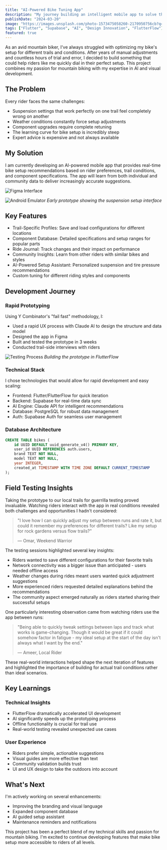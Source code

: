 ```yaml
---
title: "AI-Powered Bike Tuning App"
description: "My journey building an intelligent mobile app to solve the complex challenge of mountain bike setup optimization"
publishDate: "2024-03-20"
image: "https://images.unsplash.com/photo-1573475058260-2170950756cb?q=80&w=1170&auto=format&fit=crop&ixlib=rb-4.0.3&ixid=M3wxMjA3fDB8MHxwaG90by1wYWdlfHx8fGVufDB8fHx8fA%3D%3D"
tags: ["Flutter", "Supabase", "AI", "Design Innovation", "FlutterFlow"]
featured: true
---
```


As an avid mountain biker, I've always struggled with optimizing my bike's setup for different trails and conditions. After years of manual adjustments and countless hours of trial and error, I decided to build something that could help riders like me quickly dial in their perfect setup. This project combines my passion for mountain biking with my expertise in AI and visual development.

## The Problem

Every rider faces the same challenges:
* Suspension settings that work perfectly on one trail feel completely wrong on another
* Weather conditions constantly force setup adjustments
* Component upgrades require complete retuning
* The learning curve for bike setup is incredibly steep
* Expert advice is expensive and not always available

## My Solution

I am currently developing an AI-powered mobile app that provides real-time bike setup recommendations based on rider preferences, trail conditions, and component specifications. The app will learn from both individual and community data to deliver increasingly accurate suggestions.

![Figma Interface](../../images/bike-tune-figma.jpg)

![Android Emulator](../../images/bike-tune-emulator.jpg)
*Early prototype showing the suspension setup interface*

## Key Features

* Trail-Specific Profiles: Save and load configurations for different locations
* Component Database: Detailed specifications and setup ranges for popular parts
* Ride Journal: Track changes and their impact on performance
* Community Insights: Learn from other riders with similar bikes and styles
* AI-Powered Setup Assistant: Personalized suspension and tire pressure recommendations
* Custom tuning for different riding styles and components

## Development Journey

### Rapid Prototyping

Using Y Combinator's "fail fast" methodology, I:
* Used a rapid UX process with Claude AI to design the structure and data model
* Designed the app in Figma
* Built and tested the prototype in 3 weeks
* Conducted trail-side interviews with riders


![Testing Process](../../images/bike-tune-flutter.png)
*Building the prototype in FlutterFlow*

### Technical Stack

I chose technologies that would allow for rapid development and easy scaling:
* Frontend: Flutter/FlutterFlow for quick iteration
* Backend: Supabase for real-time data sync
* AI Engine: Claude API for intelligent recommendations
* Database: PostgreSQL for robust data management
* Auth: Supabase Auth for seamless user management

### Database Architecture

```sql
CREATE TABLE bikes (
    id UUID DEFAULT uuid_generate_v4() PRIMARY KEY,
    user_id UUID REFERENCES auth.users,
    brand TEXT NOT NULL,
    model TEXT NOT NULL,
    year INTEGER,
    created_at TIMESTAMP WITH TIME ZONE DEFAULT CURRENT_TIMESTAMP
);
```

## Field Testing Insights

Taking the prototype to our local trails for guerrilla testing proved invaluable. Watching riders interact with the app in real conditions revealed both challenges and opportunities I hadn't considered:

> "I love how I can quickly adjust my setup between runs and rate it, but could it remember my preferences for different trails? Like my setup for rock gardens versus flow trails?"
> 
> — Omar, Weekend Warrior

The testing sessions highlighted several key insights:

* Riders wanted to save different configurations for their favorite trails
* Network connectivity was a bigger issue than anticipated - users needed offline access
* Weather changes during rides meant users wanted quick adjustment suggestions
* More experienced riders requested detailed explanations behind the recommendations
* The community aspect emerged naturally as riders started sharing their successful setups

One particularly interesting observation came from watching riders use the app between runs:

> "Being able to quickly tweak settings between laps and track what works is game-changing. Though it would be great if it could somehow factor in fatigue - my ideal setup at the start of the day isn't always what I want by the end."
> 
> — Ameer, Local Rider

These real-world interactions helped shape the next iteration of features and highlighted the importance of building for actual trail conditions rather than ideal scenarios.

## Key Learnings

### Technical Insights
* FlutterFlow dramatically accelerated UI development
* AI significantly speeds up the prototyping process
* Offline functionality is crucial for trail use
* Real-world testing revealed unexpected use cases

### User Experience
* Riders prefer simple, actionable suggestions
* Visual guides are more effective than text
* Community validation builds trust
* UI and UX design to take the outdoors into account

## What's Next

I'm actively working on several enhancements:
* Improving the branding and visual language
* Expanded component database
* AI guided setup assistant
* Maintenance reminders and notifications

This project has been a perfect blend of my technical skills and passion for mountain biking. I'm excited to continue developing features that make bike setup more accessible to riders of all levels.